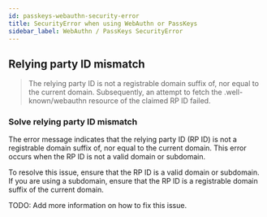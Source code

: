 ```yaml
---
id: passkeys-webauthn-security-error
title: SecurityError when using WebAuthn or PassKeys
sidebar_label: WebAuthn / PassKeys SecurityError
---
```


## Relying party ID mismatch

> The relying party ID is not a registrable domain suffix of, nor equal to the current domain. Subsequently, an attempt to fetch
> the .well-known/webauthn resource of the claimed RP ID failed.

### Solve relying party ID mismatch

The error message indicates that the relying party ID (RP ID) is not a registrable domain suffix of, nor equal to the current
domain. This error occurs when the RP ID is not a valid domain or subdomain.

To resolve this issue, ensure that the RP ID is a valid domain or subdomain. If you are using a subdomain, ensure that the RP ID
is a registrable domain suffix of the current domain.

TODO: Add more information on how to fix this issue.
